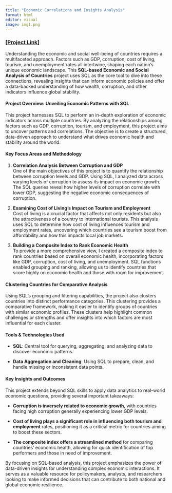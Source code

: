 ---
title: "Economic Correlations and Insights Analysis"
format: html
editor: visual
image: img1.png
---

### \[[Project Link](https://github.com/PoojaSridharan/Projects/tree/main/SQL%20Project)\]

Understanding the economic and social well-being of countries requires a multifaceted approach. Factors such as GDP, corruption, cost of living, tourism, and unemployment rates all intertwine, shaping each nation’s unique economic landscape. This **SQL-based Economic and Social Analysis of Countries** project uses SQL as the core tool to dive into these connections, revealing insights that can inform economic policies and offer a data-backed understanding of how wealth, corruption, and other indicators influence global stability.

#### Project Overview: Unveiling Economic Patterns with SQL

This project harnesses SQL to perform an in-depth exploration of economic indicators across multiple countries. By analyzing the relationships among factors such as GDP, corruption, tourism, and employment, this project aims to uncover patterns and correlations. The objective is to create a structured, data-driven approach to understand what drives economic health and stability around the world.

#### Key Focus Areas and Methodology

1.  **Correlation Analysis Between Corruption and GDP**\
    One of the main objectives of this project is to quantify the relationship between corruption levels and GDP. Using SQL, I analyzed data across varying levels of corruption to assess its impact on economic growth. The SQL queries reveal how higher levels of corruption correlate with lower GDP, suggesting the negative economic consequences of corruption.

2.  **Examining Cost of Living’s Impact on Tourism and Employment**\
    Cost of living is a crucial factor that affects not only residents but also the attractiveness of a country to international tourists. This analysis uses SQL to determine how cost of living influences tourism and employment rates, uncovering which countries see a tourism boost from affordability and how this impacts local job markets.

3.  **Building a Composite Index to Rank Economic Health**\
    To provide a more comprehensive view, I created a composite index to rank countries based on overall economic health, incorporating factors like GDP, corruption, cost of living, and unemployment. SQL functions enabled grouping and ranking, allowing us to identify countries that score highly on economic health and those with room for improvement.

#### Clustering Countries for Comparative Analysis

Using SQL’s grouping and filtering capabilities, the project also clusters countries into distinct performance categories. This clustering provides a comparative framework, making it easier to identify groups of countries with similar economic profiles. These clusters help highlight common challenges or strengths and offer insights into which factors are most influential for each cluster.

#### Tools & Technologies Used

-   **SQL**: Central tool for querying, aggregating, and analyzing data to discover economic patterns.

-   **Data Aggregation and Cleaning**: Using SQL to prepare, clean, and handle missing or inconsistent data points.

#### Key Insights and Outcomes

This project extends beyond SQL skills to apply data analytics to real-world economic questions, providing several important takeaways:

-   **Corruption is inversely related to economic growth**, with countries facing high corruption generally experiencing lower GDP levels.

-   **Cost of living plays a significant role in influencing both tourism and employment** rates, positioning it as a critical metric for countries aiming to boost these sectors.

-   **The composite index offers a streamlined method** for comparing countries’ economic health, allowing for quick identification of top performers and those in need of improvement.

By focusing on SQL-based analysis, this project emphasizes the power of data-driven insights for understanding complex economic interactions. It serves as a valuable resource for policymakers, analysts, and researchers looking to make informed decisions that can contribute to both national and global economic resilience.
